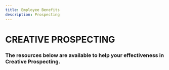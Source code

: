 ```yaml
---
title: Employee Benefits
description: Prospecting
---
```


# CREATIVE PROSPECTING

### The resources below are available to help your effectiveness in Creative Prospecting.
